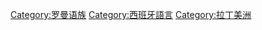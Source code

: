 {{Catnav|頁面分類|地理|大洲|美洲|拉丁美洲}}
{{Catnav|頁面分類|各種主題的頁面分類|按國家分類|各國語言|西班牙語言}}

{{catmore}}
{{Commons category|Spanish language}}

[[Category:罗曼语族|Category:罗曼语族]]
[[Category:西班牙語言|Category:西班牙語言]]
[[Category:拉丁美洲|Category:拉丁美洲]]